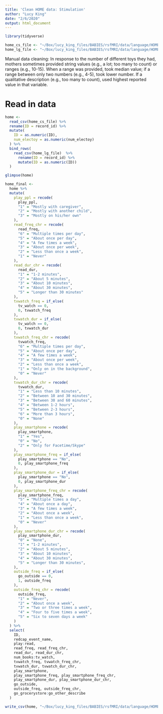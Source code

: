 ```yaml
---
title: 'Clean HOME data: Stimulation'
author: "Lucy King"
date: "2/6/2020"
output: html_document
---
```

```r
library(tidyverse)

home_cs_file <- "~/Box/lucy_king_files/BABIES/rsfMRI/data/language/HOME_cs_stimulation_cleaned_20200204.csv"
home_lg_file <- "~/Box/lucy_king_files/BABIES/rsfMRI/data/language/HOME_lg_stimulation_cleaned_20200204.csv"

```

Manual data cleaning:
In response to the number of different toys they had, mothers sometimes provided string values (e.g., a lot; too many to count) or ranges (e.g., 10-15). When a range was provided, took median value; if a range between only two numbers (e.g., 4-5), took lower number. If a qualitative description (e.g., too many to count), used highest reported value in that variable. 

# Read in data 
```r
home <-
  read_csv(home_cs_file) %>% 
  rename(ID = record_id) %>% 
  mutate(
    ID = as.numeric(ID),
    num_electoy = as.numeric(num_electoy)
  ) %>% 
  bind_rows(
    read_csv(home_lg_file)  %>% 
      rename(ID = record_id) %>% 
      mutate(ID = as.numeric(ID)) 
  )

glimpse(home)
```

```r
home_final <-
  home %>% 
  mutate(
    play_ppl = recode(
      play_ppl,
      "1" = "Mostly with caregiver",
      "2" = "Mostly with another child",
      "3" = "Mostly on his/her own"
    ),
    read_freq_chr = recode(
      read_freq,
      "6" = "Multiple times per day",
      "5" = "About once per day",
      "4" = "A few times a week",
      "3" = "About once per week",
      "2" = "Less than once a week",
      "1" = "Never"
    ),
    read_dur_chr = recode(
      read_dur,
      "1" = "1-2 minutes",
      "2" = "About 5 minutes",
      "3" = "About 10 minutes",
      "4" = "About 30 minutes",
      "5" = "Longer than 30 minutes"
    ),
    tvwatch_freq = if_else(
      tv_watch == 0,
      0, tvwatch_freq
    ),
    tvwatch_dur = if_else(
      tv_watch == 0,
      0, tvwatch_dur
    ),
    tvwatch_freq_chr = recode(
      tvwatch_freq,
      "6" = "Multiple times per day",
      "5" = "About once per day",
      "4" = "A few times a week",
      "3" = "About once per week",
      "2" = "Less than once a week",
      "1" = "Only on in the background",
      "0" = "Never"
    ),
    tvwatch_dur_chr = recode(
      tvwatch_dur,
      "1" = "Less than 10 minutes",
      "2" = "Between 10 and 30 minutes",
      "3" = "Between 30 and 60 minutes",
      "4" = "Between 1-2 hours",
      "5" = "Between 2-3 hours",
      "6" = "More than 3 hours",
      "0" = "None"
    ),
    play_smartphone = recode(
      play_smartphone,
      "1" = "Yes",
      "0" = "No",
      "2" = "Only for Facetime/Skype"
    ),
    play_smartphone_freq = if_else(
      play_smartphone == "No",
      0, play_smartphone_freq
    ),
    play_smartphone_dur = if_else(
      play_smartphone == "No",
      0, play_smartphone_dur
    ),
    play_smartphone_freq_chr = recode(
      play_smartphone_freq,
      "5" = "Multiple times a day",
      "4" = "About once a day",
      "3" = "A few times a week",
      "2" = "About once a week",
      "1" = "Less than once a week",
      "0" = "Never"
    ),
    play_smartphone_dur_chr = recode(
      play_smartphone_dur,
      "0" = "None",
      "1" = "1-2 minutes",
      "2" = "About 5 minutes",
      "3" = "About 10 minutes",
      "4" = "About 30 minutes",
      "5" = "Longer than 30 minutes",
    ),
    outside_freq = if_else(
      go_outside == 0,
      1, outside_freq
    ),
    outside_freq_chr = recode(
      outside_freq,
      "1" = "Never",
      "2" = "About once a week",
      "3" = "Two or three times a week",
      "4" = "Four to five times a week",
      "5" = "Six to seven days a week"
    )
  ) %>% 
  select(
    ID,
    redcap_event_name,
    play:read,
    read_freq, read_freq_chr,
    read_dur, read_dur_chr,
    num_books:tv_watch,
    tvwatch_freq, tvwatch_freq_chr,
    tvwatch_dur, tvwatch_dur_chr,
    play_smartphone,
    play_smartphone_freq, play_smartphone_freq_chr,
    play_smartphone_dur, play_smartphone_dur_chr,
    go_outside,
    outside_freq, outside_freq_chr,
    go_grocerystore:go_other_describe
  )
```

```r
write_csv(home, "~/Box/lucy_king_files/BABIES/rsfMRI/data/language/HOME_stimulation_cleaned_20200208.csv")
```

